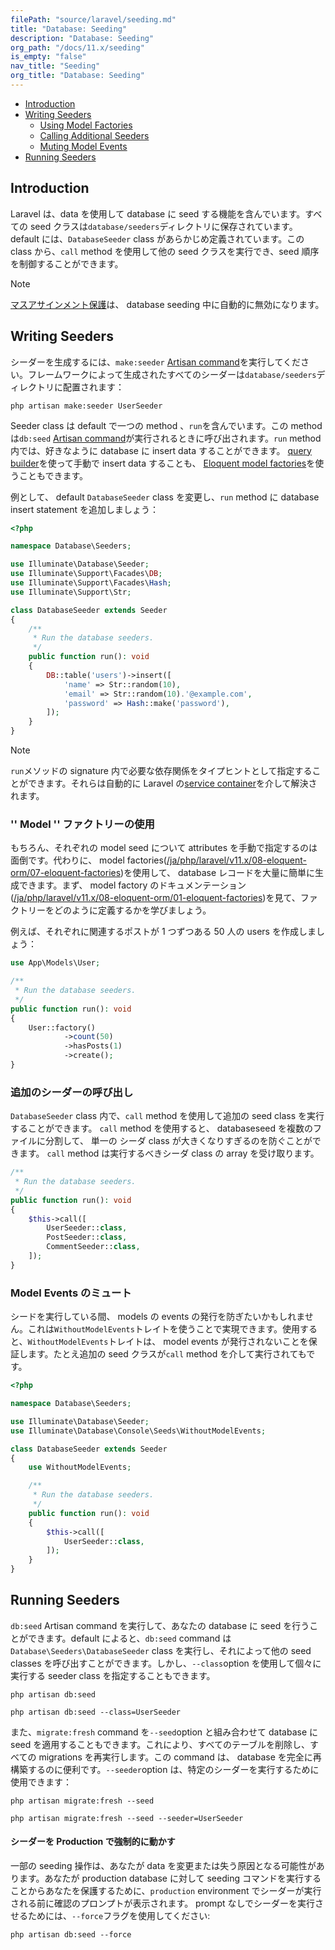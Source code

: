 ```yaml
---
filePath: "source/laravel/seeding.md"
title: "Database: Seeding"
description: "Database: Seeding"
org_path: "/docs/11.x/seeding"
is_empty: "false"
nav_title: "Seeding"
org_title: "Database: Seeding"
---
```


<InPageIndex>

- [Introduction](#introduction)
- [Writing Seeders](#writing-seeders)
  - [Using Model Factories](#using-model-factories)
  - [Calling Additional Seeders](#calling-additional-seeders)
  - [Muting Model Events](#muting-model-events)
- [Running Seeders](#running-seeders)

</InPageIndex>

<a name="introduction"></a>

## Introduction

Laravel は、data を使用して database に seed する機能を含んでいます。すべての seed クラスは`database/seeders`ディレクトリに保存されています。default には、`DatabaseSeeder` class があらかじめ定義されています。この class から、`call` method を使用して他の seed クラスを実行でき、seed 順序を制御することができます。

> [!NOTE]  
> [マスアサインメント保護](/ja/php/laravel/v11.x/08-eloquent-orm/01-eloquent#mass-assignment)は、 database seeding 中に自動的に無効になります。

<a name="writing-seeders"></a>

## Writing Seeders

シーダーを生成するには、`make:seeder` [Artisan command](/ja/php/laravel/v11.x/05-digging-deeper/artisan)を実行してください。フレームワークによって生成されたすべてのシーダーは`database/seeders`ディレクトリに配置されます：

```shell
php artisan make:seeder UserSeeder
```

Seeder class は default で一つの method 、`run`を含んでいます。この method は`db:seed` [Artisan command](/ja/php/laravel/v11.x/05-digging-deeper/artisan)が実行されるときに呼び出されます。`run` method 内では、好きなように database に insert data することができます。 [query builder](/ja/php/laravel/v11.x/07-database/02-queries)を使って手動で insert data することも、 [Eloquent model factories](/ja/php/laravel/v11.x/08-eloquent-orm/07-eloquent-factories)を使うこともできます。

例として、 default `DatabaseSeeder` class を変更し、`run` method に database insert statement を追加しましょう：

```php
<?php

namespace Database\Seeders;

use Illuminate\Database\Seeder;
use Illuminate\Support\Facades\DB;
use Illuminate\Support\Facades\Hash;
use Illuminate\Support\Str;

class DatabaseSeeder extends Seeder
{
    /**
     * Run the database seeders.
     */
    public function run(): void
    {
        DB::table('users')->insert([
            'name' => Str::random(10),
            'email' => Str::random(10).'@example.com',
            'password' => Hash::make('password'),
        ]);
    }
}
```

> [!NOTE]  
> `run`メソッドの signature 内で必要な依存関係をタイプヒントとして指定することができます。それらは自動的に Laravel の[service container](/ja/php/laravel/v11.x/03-architecture-concepts/02-container)を介して解決されます。

<a name="using-model-factories"></a>

### '' Model '' ファクトリーの使用

もちろん、それぞれの model seed について attributes を手動で指定するのは面倒です。代わりに、 model factories([/ja/php/laravel/v11.x/08-eloquent-orm/07-eloquent-factories](/ja/php/laravel/v11.x/08-eloquent-orm/07-eloquent-factories))を使用して、 database レコードを大量に簡単に生成できます。まず、 model factory のドキュメンテーション([/ja/php/laravel/v11.x/08-eloquent-orm/01-eloquent-factories](/ja/php/laravel/v11.x/08-eloquent-orm/01-eloquent-factories))を見て、ファクトリーをどのように定義するかを学びましょう。

例えば、それぞれに関連するポストが 1 つずつある 50 人の users を作成しましょう：

```php
use App\Models\User;

/**
 * Run the database seeders.
 */
public function run(): void
{
    User::factory()
            ->count(50)
            ->hasPosts(1)
            ->create();
}
```

<a name="calling-additional-seeders"></a>

### 追加のシーダーの呼び出し

`DatabaseSeeder` class 内で、`call` method を使用して追加の seed class を実行することができます。 `call` method を使用すると、 databaseseed を複数のファイルに分割して、 単一の シーダ class が大きくなりすぎるのを防ぐことができます。 `call` method は実行するべきシーダ class の array を受け取ります。

```php
/**
 * Run the database seeders.
 */
public function run(): void
{
    $this->call([
        UserSeeder::class,
        PostSeeder::class,
        CommentSeeder::class,
    ]);
}
```

<a name="muting-model-events"></a>

### Model Events のミュート

シードを実行している間、 models の events の発行を防ぎたいかもしれません。これは`WithoutModelEvents`トレイトを使うことで実現できます。使用すると、`WithoutModelEvents`トレイトは、 model events が発行されないことを保証します。たとえ追加の seed クラスが`call` method を介して実行されてもです。

```php
<?php

namespace Database\Seeders;

use Illuminate\Database\Seeder;
use Illuminate\Database\Console\Seeds\WithoutModelEvents;

class DatabaseSeeder extends Seeder
{
    use WithoutModelEvents;

    /**
     * Run the database seeders.
     */
    public function run(): void
    {
        $this->call([
            UserSeeder::class,
        ]);
    }
}
```

<a name="running-seeders"></a>

## Running Seeders

`db:seed` Artisan command を実行して、あなたの database に seed を行うことができます。default によると、`db:seed` command は`Database\Seeders\DatabaseSeeder` class を実行し、それによって他の seed classes を呼び出すことができます。しかし、`--class`option を使用して個々に実行する seeder class を指定することもできます。

```shell
php artisan db:seed

php artisan db:seed --class=UserSeeder
```

また、`migrate:fresh` command を`--seed`option と組み合わせて database に seed を適用することもできます。これにより、すべてのテーブルを削除し、すべての migrations を再実行します。この command は、 database を完全に再構築するのに便利です。`--seeder`option は、特定のシーダーを実行するために使用できます：

```shell
php artisan migrate:fresh --seed

php artisan migrate:fresh --seed --seeder=UserSeeder
```

<a name="forcing-seeding-production"></a>

#### シーダーを Production で強制的に動かす

一部の seeding 操作は、あなたが data を変更または失う原因となる可能性があります。あなたが production database に対して seeding コマンドを実行することからあなたを保護するために、`production` environment でシーダーが実行される前に確認のプロンプトが表示されます。 prompt なしでシーダーを実行させるためには、`--force`フラグを使用してください:

```shell
php artisan db:seed --force
```
